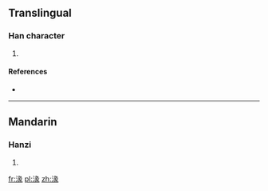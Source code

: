 ==Translingual==

===Han character===
{{Han char|rn=85|rad=水|as=09|sn=12|four=|canj=水女弓人 (EVNO)}}

# {{defn|Han|sort=水09}}

====References====
* {{Han ref|kx=0638.090|dkj=17866|dj=1045.040|hdz=31691.100|uh=6E6A|ud=28266}}

----

==Mandarin==

===Hanzi===
{{cmn-hanzi|pin=[[jiǎo]] ([[jiao3]]), [[jiù]] ([[jiu4]]), [[qiū]] ([[qiu1]]), [[suèi]] ([[suei4]])|wg=chiao<sup>3</sup>, chiu<sup>4</sup>, ch'iu<sup>1</sup>, <sup>4</sup>}}

# {{defn|lang=cmn|sort=水09}}

[[fr:湪]]
[[pl:湪]]
[[zh:湪]]
